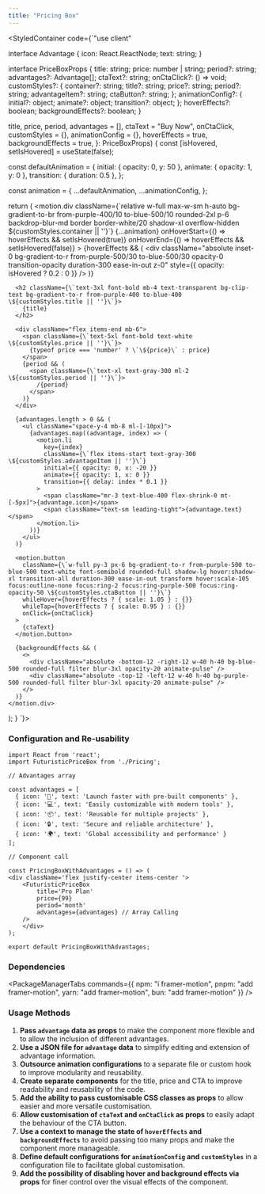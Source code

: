 ```yaml
---
title: "Pricing Box"
---
```




<StyledContainer code={`"use client"


interface Advantage {
  icon: React.ReactNode;
  text: string;
}

interface PriceBoxProps {
  title: string;
  price: number | string;
  period?: string;
  advantages?: Advantage[];
  ctaText?: string;
  onCtaClick?: () => void;
  customStyles?: {
    container?: string;
    title?: string;
    price?: string;
    period?: string;
    advantageItem?: string;
    ctaButton?: string;
  };
  animationConfig?: {
    initial?: object;
    animate?: object;
    transition?: object;
  };
  hoverEffects?: boolean;
  backgroundEffects?: boolean;
}

  title,
  price,
  period,
  advantages = [],
  ctaText = "Buy Now",
  onCtaClick,
  customStyles = {},
  animationConfig = {},
  hoverEffects = true,
  backgroundEffects = true,
}: PriceBoxProps) {
  const [isHovered, setIsHovered] = useState(false);

  const defaultAnimation = {
    initial: { opacity: 0, y: 50 },
    animate: { opacity: 1, y: 0 },
    transition: { duration: 0.5 },
  };

  const animation = {
    ...defaultAnimation,
    ...animationConfig,
  };
  
  return (
    <motion.div
      className={\`relative w-full max-w-sm h-auto bg-gradient-to-br from-purple-400/10 to-blue-500/10 rounded-2xl p-6 backdrop-blur-md border border-white/20 shadow-xl overflow-hidden \${customStyles.container || ''}\`}
      {...animation}
      onHoverStart={() => hoverEffects && setIsHovered(true)}
      onHoverEnd={() => hoverEffects && setIsHovered(false)}
    >
      {hoverEffects && (
        <div 
          className="absolute inset-0 bg-gradient-to-r from-purple-500/30 to-blue-500/30 opacity-0 transition-opacity duration-300 ease-in-out z-0" 
          style={{ opacity: isHovered ? 0.2 : 0 }} 
        />
      )}
      
      <h2 className={\`text-3xl font-bold mb-4 text-transparent bg-clip-text bg-gradient-to-r from-purple-400 to-blue-400 \${customStyles.title || ''}\`}>
        {title}
      </h2>
      
      <div className="flex items-end mb-6">
        <span className={\`text-5xl font-bold text-white \${customStyles.price || ''}\`}>
          {typeof price === 'number' ? \`\${price}\` : price}
        </span>
        {period && (
          <span className={\`text-xl text-gray-300 ml-2 \${customStyles.period || ''}\`}>
            /{period}
          </span>
        )}
      </div>
      
      {advantages.length > 0 && (
        <ul className="space-y-4 mb-8 ml-[-10px]">
          {advantages.map((advantage, index) => (
            <motion.li
              key={index}
              className={\`flex items-start text-gray-300 \${customStyles.advantageItem || ''}\`}
              initial={{ opacity: 0, x: -20 }}
              animate={{ opacity: 1, x: 0 }}
              transition={{ delay: index * 0.1 }}
            >
              <span className="mr-3 text-blue-400 flex-shrink-0 mt-[-5px]">{advantage.icon}</span>
              <span className="text-sm leading-tight">{advantage.text}</span>
            </motion.li>
          ))}
        </ul>
      )}
      
      <motion.button
        className={\`w-full py-3 px-6 bg-gradient-to-r from-purple-500 to-blue-500 text-white font-semibold rounded-full shadow-lg hover:shadow-xl transition-all duration-300 ease-in-out transform hover:scale-105 focus:outline-none focus:ring-2 focus:ring-purple-500 focus:ring-opacity-50 \${customStyles.ctaButton || ''}\`}
        whileHover={hoverEffects ? { scale: 1.05 } : {}}
        whileTap={hoverEffects ? { scale: 0.95 } : {}}
        onClick={onCtaClick}
      >
        {ctaText}
      </motion.button>
      
      {backgroundEffects && (
        <>
          <div className="absolute -bottom-12 -right-12 w-40 h-40 bg-blue-500 rounded-full filter blur-3xl opacity-20 animate-pulse" />
          <div className="absolute -top-12 -left-12 w-40 h-40 bg-purple-500 rounded-full filter blur-3xl opacity-20 animate-pulse" />
        </>
      )}
    </motion.div>
  );
}
`}>
    <PricingBoxWithAdvantages></PricingBoxWithAdvantages>
</StyledContainer>

### Configuration and Re-usability

```tsx
import React from 'react';
import FuturisticPriceBox from './Pricing';

// Advantages array 

const advantages = [
  { icon: '🚀', text: 'Launch faster with pre-built components' },
  { icon: '💻', text: 'Easily customizable with modern tools' },
  { icon: '📦', text: 'Reusable for multiple projects' },
  { icon: '🔒', text: 'Secure and reliable architecture' },
  { icon: '🌍', text: 'Global accessibility and performance' }
];

// Component call 

const PricingBoxWithAdvantages = () => (
<div className='flex justify-center items-center '>
    <FuturisticPriceBox 
        title='Pro Plan' 
        price={99} 
        period='month' 
        advantages={advantages} // Array Calling
    />
    </div>
);

export default PricingBoxWithAdvantages;

```

### Dependencies 

<PackageManagerTabs 
  commands={{
    npm: "i framer-motion",
    pnpm: "add framer-motion",
    yarn: "add framer-motion",
    bun: "add framer-motion"
  }} 
/>

### Usage Methods
1. **Pass `advantage` data as props** to make the component more flexible and to allow the inclusion of different advantages.
2. **Use a JSON file for `advantage` data** to simplify editing and extension of advantage information.
3. **Outsource animation configurations** to a separate file or custom hook to improve modularity and reusability.
4. **Create separate components** for the title, price and CTA to improve readability and reusability of the code.
5. **Add the ability to pass customisable CSS classes as props** to allow easier and more versatile customisation.
6. **Allow customisation of `ctaTex`t and `onCtaClick` as props** to easily adapt the behaviour of the CTA button.
7. **Use a context to manage the state of `hoverEffects` and `backgroundEffects`** to avoid passing too many props and make the component more manageable.
8. **Define default configurations for `animationConfig` and `customStyles`** in a configuration file to facilitate global customisation.
9. **Add the possibility of disabling hover and background effects via props** for finer control over the visual effects of the component.